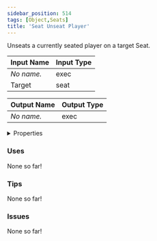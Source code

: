 ```yaml
---
sidebar_position: 514
tags: [Object,Seats]
title: 'Seat Unseat Player'
---
```


Unseats a currently seated player on a target Seat.




<EsbSvg />

| Input Name | Input Type |
|-----------|-----------|
| *No name.* | exec |
| Target | seat |

| Output Name | Output Type |
|-----------|-----------|
| *No name.* | exec |


<details>
  <summary>Properties</summary>
  <div>
    <div>
    <table>
      <thead>
        <tr>
          <th>Is beta required?</th>
          <th>❌</th>
        </tr>
        <tr>
          <th>Is this chip a trolling risk?</th>
          <th>❌</th>
        </tr>
        <tr>
          <th>Is this chip a role assignment risk?</th>
          <th>❌</th>
        </tr>
        <tr>
          <th>Chip UUID</th>
          <th>70b682f5-5744-4a6a-beaa-a9dcd40066b6</th>
        </tr>
      </thead>
    </table>
    </div>
  </div>
</details>

### Uses

None so far!

### Tips

None so far!

### Issues

None so far!